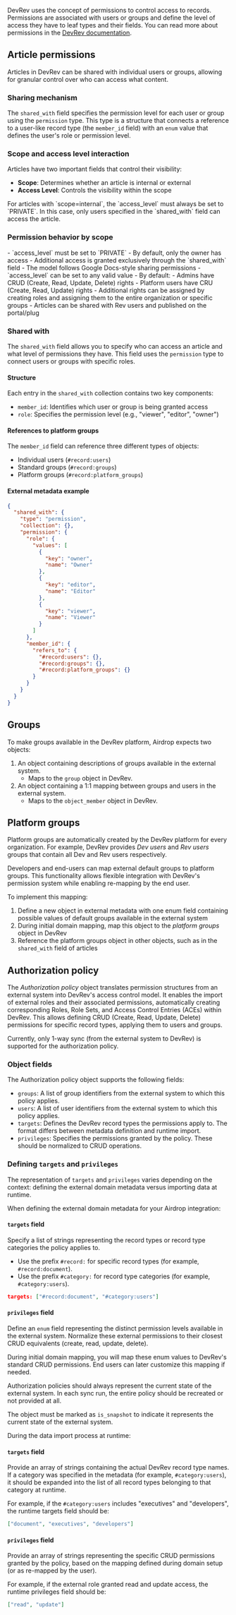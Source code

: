 DevRev uses the concept of permissions to control access to records. 
Permissions are associated with users or groups and define the level of access they have to leaf types and their fields.
You can read more about permissions in the [DevRev documentation](https://devrev.ai/docs/product/access-control).

## Article permissions

Articles in DevRev can be shared with individual users or groups, allowing for granular control over who can access what content.

### Sharing mechanism

The `shared_with` field specifies the permission level for each user or group using the `permission` type.
This type is a structure that connects a reference to a user-like record type (the `member_id` field)
with an `enum` value that defines the user's role or permission level.

### Scope and access level interaction

Articles have two important fields that control their visibility:

- **Scope**: Determines whether an article is internal or external
- **Access Level**: Controls the visibility within the scope

<Info>
For articles with `scope=internal`, the `access_level` must always be set to `PRIVATE`. In this case, only users specified in the `shared_with` field can access the article.
</Info>

### Permission behavior by scope

<Tabs>
<Tab title="Internal scope (`scope=internal`)">
- `access_level` must be set to `PRIVATE`
- By default, only the owner has access
- Additional access is granted exclusively through the `shared_with` field
- The model follows Google Docs-style sharing permissions
</Tab>

<Tab title="External scope (`scope=external`)">
- `access_level` can be set to any valid value
- By default:
  - Admins have CRUD (Create, Read, Update, Delete) rights
  - Platform users have CRU (Create, Read, Update) rights
- Additional rights can be assigned by creating roles and assigning them to the entire organization or specific groups
- Articles can be shared with Rev users and published on the portal/plug
</Tab>
</Tabs>

### Shared with

The `shared_with` field allows you to specify who can access an article and what level of permissions they have. This field uses the `permission` type to connect users or groups with specific roles.

#### Structure

Each entry in the `shared_with` collection contains two key components:

- `member_id`: Identifies which user or group is being granted access
- `role`: Specifies the permission level (e.g., "viewer", "editor", "owner")

#### References to platform groups

The `member_id` field can reference three different types of objects:
- Individual users (`#record:users`)
- Standard groups (`#record:groups`)
- Platform groups (`#record:platform_groups`)

#### External metadata example

```json
{
  "shared_with": {
    "type": "permission",
    "collection": {},
    "permission": {
      "role": {
        "values": [
          {
            "key": "owner",
            "name": "Owner"
          },
          {
            "key": "editor",
            "name": "Editor"
          },
          {
            "key": "viewer",
            "name": "Viewer"
          }
        ]
      },
      "member_id": {
        "refers_to": {
          "#record:users": {},
          "#record:groups": {},
          "#record:platform_groups": {}
        }
      }
    }
  }
}
```

## Groups

To make groups available in the DevRev platform, Airdrop expects two objects:

1. An object containing descriptions of groups available in the external system.
   - Maps to the `group` object in DevRev.
2. An object containing a 1:1 mapping between groups and users in the external system.
   - Maps to the `object_member` object in DevRev.

## Platform groups

Platform groups are automatically created by the DevRev platform for every organization. 
For example, DevRev provides *Dev users* and *Rev users* groups that contain all Dev and Rev users respectively.

Developers and end-users can map external default groups to platform groups. 
This functionality allows flexible integration with DevRev's permission system while enabling re-mapping by the end user.

To implement this mapping:
1. Define a new object in external metadata with one enum field containing possible values of default groups available in the external system
2. During initial domain mapping, map this object to the *platform groups* object in DevRev
3. Reference the platform groups object in other objects, such as in the `shared_with` field of articles

## Authorization policy

The *Authorization policy* object translates permission structures from an external system into DevRev's access control model. It enables the import of external roles and their associated permissions, automatically creating corresponding Roles, Role Sets, and Access Control Entries (ACEs) within DevRev. This allows defining CRUD (Create, Read, Update, Delete) permissions for specific record types, applying them to users and groups.

<Info>
Currently, only 1-way sync (from the external system to DevRev) is supported for the authorization policy.
</Info>

### Object fields

The Authorization policy object supports the following fields:

- `groups`: A list of group identifiers from the external system to which this policy applies.
- `users`: A list of user identifiers from the external system to which this policy applies.
- `targets`: Defines the DevRev record types the permissions apply to. The format differs between metadata definition and runtime import.
- `privileges`: Specifies the permissions granted by the policy. These should be normalized to CRUD operations.

### Defining `targets` and `privileges`

The representation of `targets` and `privileges` varies depending on the context: defining the external domain metadata versus importing data at runtime.

<Tabs>
<Tab title="External domain metadata">

When defining the external domain metadata for your Airdrop integration:

#### `targets` field

Specify a list of strings representing the record types or record type categories the policy applies to.
- Use the prefix `#record:` for specific record types (for example, `#record:document`).
- Use the prefix `#category:` for record type categories (for example, `#category:users`).

```json title="Example: Metadata targets field"
targets: ["#record:document", "#category:users"]
```

#### `privileges` field

Define an `enum` field representing the distinct permission levels available in the external system. Normalize these external permissions to their closest CRUD equivalents (create, read, update, delete).

During initial domain mapping, you will map these enum values to DevRev's standard CRUD permissions. End users can later customize this mapping if needed.

<Warning>
Authorization policies should always represent the current state of the external system. In each sync run, the entire policy should be recreated or not provided at all.

The object must be marked as `is_snapshot` to indicate it represents the current state of the external system.
</Warning>

</Tab>
<Tab title="Runtime import">

During the data import process at runtime:

#### `targets` field

Provide an array of strings containing the actual DevRev record type names. If a category was specified in the metadata (for example, `#category:users`), it should be expanded into the list of all record types belonging to that category at runtime.

For example, if the `#category:users` includes "executives" and "developers", the runtime targets field should be:
```json
["document", "executives", "developers"]
```

#### `privileges` field

Provide an array of strings representing the specific CRUD permissions granted by the policy, based on the mapping defined during domain setup (or as re-mapped by the user).

For example, if the external role granted read and update access, the runtime privileges field should be:
```json
["read", "update"]
```

</Tab>
</Tabs>
